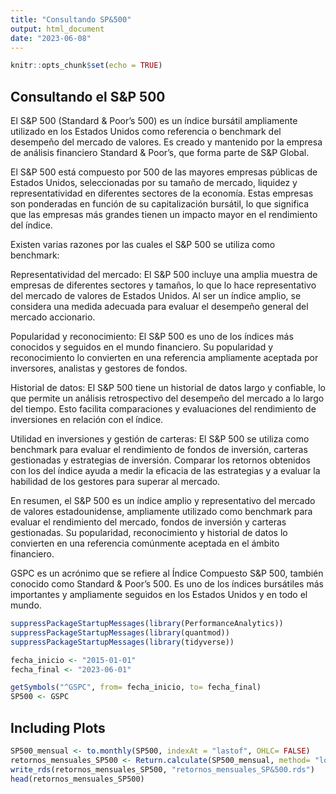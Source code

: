 ```yaml
---
title: "Consultando SP&500"
output: html_document
date: "2023-06-08"
---
```


```r
knitr::opts_chunk$set(echo = TRUE)
```
## Consultando el S&P 500 

El S&P 500 (Standard & Poor's 500) es un índice bursátil ampliamente utilizado en los Estados Unidos como referencia o benchmark del desempeño del mercado de valores. Es creado y mantenido por la empresa de análisis financiero Standard & Poor's, que forma parte de S&P Global.

El S&P 500 está compuesto por 500 de las mayores empresas públicas de Estados Unidos, seleccionadas por su tamaño de mercado, liquidez y representatividad en diferentes sectores de la economía. Estas empresas son ponderadas en función de su capitalización bursátil, lo que significa que las empresas más grandes tienen un impacto mayor en el rendimiento del índice.

Existen varias razones por las cuales el S&P 500 se utiliza como benchmark:

Representatividad del mercado: El S&P 500 incluye una amplia muestra de empresas de diferentes sectores y tamaños, lo que lo hace representativo del mercado de valores de Estados Unidos. Al ser un índice amplio, se considera una medida adecuada para evaluar el desempeño general del mercado accionario.

Popularidad y reconocimiento: El S&P 500 es uno de los índices más conocidos y seguidos en el mundo financiero. Su popularidad y reconocimiento lo convierten en una referencia ampliamente aceptada por inversores, analistas y gestores de fondos.

Historial de datos: El S&P 500 tiene un historial de datos largo y confiable, lo que permite un análisis retrospectivo del desempeño del mercado a lo largo del tiempo. Esto facilita comparaciones y evaluaciones del rendimiento de inversiones en relación con el índice.

Utilidad en inversiones y gestión de carteras: El S&P 500 se utiliza como benchmark para evaluar el rendimiento de fondos de inversión, carteras gestionadas y estrategias de inversión. Comparar los retornos obtenidos con los del índice ayuda a medir la eficacia de las estrategias y a evaluar la habilidad de los gestores para superar al mercado.

En resumen, el S&P 500 es un índice amplio y representativo del mercado de valores estadounidense, ampliamente utilizado como benchmark para evaluar el rendimiento del mercado, fondos de inversión y carteras gestionadas. Su popularidad, reconocimiento y historial de datos lo convierten en una referencia comúnmente aceptada en el ámbito financiero.

GSPC es un acrónimo que se refiere al Índice Compuesto S&P 500, también conocido como Standard & Poor's 500. Es uno de los índices bursátiles más importantes y ampliamente seguidos en los Estados Unidos y en todo el mundo.


```r
suppressPackageStartupMessages(library(PerformanceAnalytics))
suppressPackageStartupMessages(library(quantmod))
suppressPackageStartupMessages(library(tidyverse))

fecha_inicio <- "2015-01-01"
fecha_final <- "2023-06-01"

getSymbols("^GSPC", from= fecha_inicio, to= fecha_final)
SP500 <- GSPC
```

## Including Plots

```r
SP500_mensual <- to.monthly(SP500, indexAt = "lastof", OHLC= FALSE)
retornos_mensuales_SP500 <- Return.calculate(SP500_mensual, method= "log") %>% na.omit
write_rds(retornos_mensuales_SP500, "retornos_mensuales_SP&500.rds")
head(retornos_mensuales_SP500)
```


